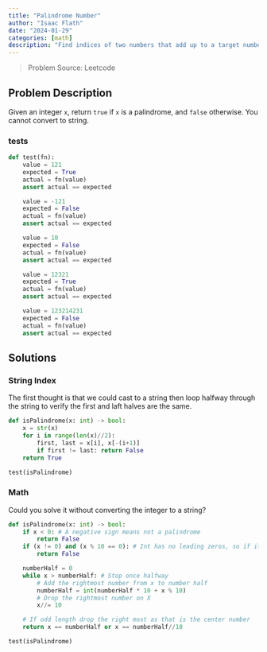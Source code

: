 ```yaml
---
title: "Palindrome Number"
author: "Isaac Flath"
date: "2024-01-29"
categories: [math]
description: "Find indices of two numbers that add up to a target number"
---
```


>Problem Source:  Leetcode

## Problem Description

Given an integer `x`, return `true` if `x` is a palindrome, and `false` otherwise.  You cannot convert to string.

### tests

```python
def test(fn):
    value = 121
    expected = True
    actual = fn(value)
    assert actual == expected 

    value = -121
    expected = False
    actual = fn(value)
    assert actual == expected 

    value = 10
    expected = False
    actual = fn(value)
    assert actual == expected 

    value = 12321
    expected = True
    actual = fn(value)
    assert actual == expected 

    value = 123214231
    expected = False
    actual = fn(value)
    assert actual == expected 
```


## Solutions

### String Index

The first thought is that we could cast to a string then loop halfway through the string to verify the first and laft halves are the same.

```python
def isPalindrome(x: int) -> bool:
    x = str(x)
    for i in range(len(x)//2):
        first, last = x[i], x[-(i+1)]
        if first != last: return False
    return True

test(isPalindrome)
```

### Math

Could you solve it without converting the integer to a string?

```python
def isPalindrome(x: int) -> bool:
    if x < 0: # A negative sign means not a palindrome
        return False 
    if (x != 0) and (x % 10 == 0): # Int has no leading zeros, so if it ends with 0 it's not a palindrome
        return False  

    numberHalf = 0
    while x > numberHalf: # Stop once halfway
        # Add the rightmost number from x to number half
        numberHalf = int(numberHalf * 10 + x % 10)
        # Drop the rightmost number on X
        x//= 10

    # If odd length drop the right most as that is the center number
    return x == numberHalf or x == numberHalf//10 

test(isPalindrome)

```